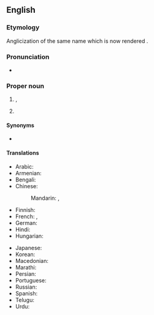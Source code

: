 {{also|calcutta}}
==English==

===Etymology===
Anglicization of the same {{der|en|bn}} name which is now rendered {{m|en|Kolkata}}.

===Pronunciation===
* {{IPA|en|/kælˈkʌtə/}}

===Proper noun===
{{en-proper noun}}

# {{former name of|en|Kolkata|nodot=1}}, {{place|en|the <<state capital>> of <<s/West Bengal>>, <<c/India>>}}
# {{place|en|resort|c/Suriname}}

====Synonyms====
* {{l|en|Kolkata}}

====Translations====
{{trans-top|former name of Kolkata, the capital of West Bengal}}
* Arabic: {{t|ar|كَالْكُوتَا|f|tr=kalkūtā}}
* Armenian: {{t+|hy|Կալկաթա}}
* Bengali: {{t+|bn|কলকাতা}}
* Chinese:
*: Mandarin: {{t+|cmn|加爾各答|sc=Hani}}, {{t+|cmn|加尔各答|tr=Jiā'ěrgèdá|sc=Hani}}
* Finnish: {{t|fi|Kalkutta}}
* French: {{t+|fr|Calcutta|m}}, {{t|fr|Kolkata|m}}
* German: {{t+|de|Kalkutta|n}}
* Hindi: {{t+|hi|कोलकाता}}
* Hungarian: {{t+|hu|Kalkutta}}
{{trans-mid}}
* Japanese: {{t|ja|カルカッタ|tr=Karukatta}}
* Korean: {{t|ko|^캘커타}}
* Macedonian: {{t|mk|Калку́та|f}}
* Marathi: {{t|mr|कलकत्ता}}
* Persian: {{t+|fa|کلکته|tr=kalkate}}
* Portuguese: {{t|pt|Calcutá|f}}
* Russian: {{t+|ru|Кальку́тта|f}}
* Spanish: {{t+|es|Calcuta}}
* Telugu: {{t|te|కోల్కత​}}
* Urdu: {{t|ur|کلکتہ|tr=Kalkatā}}
{{trans-bottom}}

{{trans-see|current name of the city|Kolkata}}

{{sisterlinks|Kolkata}}
